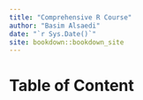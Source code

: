 ```yaml
--- 
title: "Comprehensive R Course"
author: "Basim Alsaedi"
date: "`r Sys.Date()`"
site: bookdown::bookdown_site
---
```


# Table of Content

